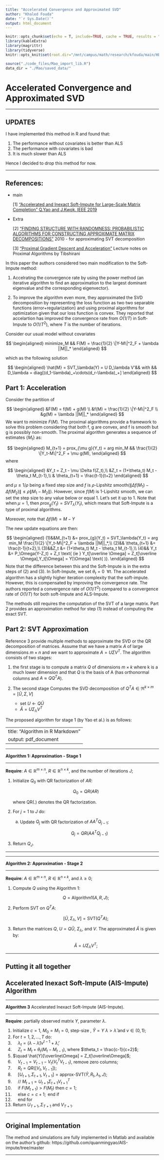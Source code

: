 ```yaml
---
title: "Accelerated Convergence and Approximated SVD"
author: "Khaled Fouda"
date: "`r Sys.Date()`"
output: html_document
---
```



```r
knitr::opts_chunk$set(echo = T, include=TRUE, cache = TRUE, results = "hold")
library(kableExtra)
library(magrittr)
library(tidyverse)
knitr::opts_knit$set(root.dir="/mnt/campus/math/research/kfouda/main/HEC/Youssef/HEC_MAO_COOP/")
```


```r
source("./code_files/Mao_import_lib.R")
data_dir = "./Mao/saved_data/"

```


# Accelerated Convergence and Approximated SVD

-----------

## UPDATES

I have implemented this method in R and found that:

1. The performance without covariates is better than ALS
2. The performance with covariates is bad
3. It is much slower than ALS

Hence I decided to drop this method for now.


--------------

## References:

- main

   [1] ["Accelerated and Inexact Soft-Impute for Large-Scale Matrix Completion" Q.Yao and J.Kwok. IEEE             2019](https://www.computer.org/csdl/journal/tk/2019/09/08449114/13rRUytWF9Q)
   
- Extra

   [2] ["FINDING STRUCTURE WITH RANDOMNESS: PROBABILISTIC ALGORITHMS FOR CONSTRUCTING APPROXIMATE MATRIX DECOMPOSITIONS"](https://arxiv.org/pdf/0909.4061.pdf) 
   2010 - for approximating SVT decomposition
   
   [3] ["Proximal Gradient Descent and Acceleration"](https://www.stat.cmu.edu/~ryantibs/convexopt-F16/lectures/prox-grad.pdf) Lecture notes on Proximal Algorithms by Tibshirani 

In this paper the authors considered two main modification to the Soft-Impute method:

1. Accelrating the convergence rate by using the power method (an iterative algorithm to find an approximation to the largest dominant eigenvalue and the corresponding eigenvector). 

2. To improve the algorithm even more, they approximated the SVD decomposition by representing the loss function as two two separable functions (error+regularization) and using proximal algorithms for optimization given that our loss function is convex. They reported that accelartion has improved the convergence rate from $O(1/T)$ in Soft-Impute to $O(1/T^2)$, where $T$ is the number of iterations.


Consider our usual model without covariates


$$
\begin{aligned}
minimize_M && F(M) = \frac{1}{2} \|Y-M\|^2_F + \lambda ||M||_*
\end{aligned}
$$




which as the following solution



$$
\begin{aligned}
\hat{M} = SVT_\lambda(Y) = U D_\lambda V'&& with && D_\lambda = diag[(d_1-\lambda)_+\cdots(d_r-\lambda)_+]
\end{aligned}
$$

## Part 1: Acceleration

Consider the partition of


$$
\begin{aligned}
&F(M) = f(M) + g(M) \\
&f(M) = \frac{1}{2} \|Y-M\|^2_F \\
&g(M) = \lambda ||M||_*
\end{aligned}
$$
We want to minimize $F(M)$. The proximal algorithms provide a framework to solve this problem considering that both f, g are convex, and f is smooth but g is possibly non-smooth. The proximal algorithm generates a sequence of estimates $\{M_t\}$ as:


$$
\begin{aligned}
M_{t+1} = prox_{\mu g}(Y_t) = arg min_M && \frac{1}{2} \|Y_t-M\|^2_F + \mu g(M),
\end{aligned}
$$
where

$$
\begin{aligned}
&Y_t = Z_t - \mu \Delta f(Z_t),\\
&Z_t = (1+\theta_t) M_t - \theta_t M_{t-1},\\
& \theta_{t+1} = \frac{t-1}{t+2}
\end{aligned}
$$

and $\mu \le 1/\rho$ being a fixed step size and $f$ is $\rho$-Lipshitz smooth($\|\Delta f(M_1)-\Delta f(M_2)\| \le \rho \| M_1 - M_2\|$). However, since $f(M)$ is 1-Lipshitz smooth, we can set the step size to any value below or equal 1. Let's set it up to 1. Note that when $\mu=1$, then $prox_{g}(Y_t) = SVT_{\lambda}(Y_t)$, which means that Soft-Impute is a type of proximal algorithms.

Moreover, note that $\Delta f(M) =  M-Y$

The new update equations are then:

$$
\begin{aligned}
(1)&&M_{t+1} &= prox_{g}(Y_t) = SVT_\lambda(Y_t) = arg min_M \frac{1}{2} \|Y_t-M\|^2_F + \lambda ||M||_*,\\
(2)&& \theta_{t+1} &= \frac{t-1}{t+2},\\
(3)&&Z_t &= (1+\theta_t) M_t - \theta_t M_{t-1},\\
(4)&& Y_t &= P_\Omega(Y-Z_t) + Z_t \text{ (ie  } Y_t[\overline \Omega] = Z_t[\overline \Omega],Y_t[\Omega] = Y[\Omega] \text{ )}.
\end{aligned}
$$
Note that the difference between this and the Soft-Impute is in the extra steps of (2) and (3). In Soft-Impute, we set $\theta_t=0 \; \; \forall t$.  The accelerated algorithm has a slightly higher iteration complexity that the soft-impute. However, this is compensated by improving the convergence rate. The authors reported a convergence rate of $O(1/T^2)$ compared to a convergence rate of $O(1/T)$ for both soft-Impute and ALS-Impute. 

The methods still requires the computation of the SVT of a large matrix. Part 2 provides an approximation method for step (1) instead of computing the exact SVT.


## Part 2: SVT Approximation

Reference 3 provide multiple methods to approximate the SVD or the QR decomposition of matrices. Assume that we have a matrix $A$ of large dimensions $m \times n$ and we want to approximate $A=U\Sigma V^T$. The algorithm consists of two stages:

   1. the first stage is to compute a matrix $Q$ of dimensions $m \times k$ where k is a much lower dimension and that $Q$ is the basis of A (has orthonormal columns and $A \approx Q Q^TA$). 
   
   2. The second stage  Computes the SVD decomposition of $Q^TA \in \Re^{k\times m} = [\tilde U,\Sigma,V]$
      - set $U \leftarrow Q \tilde U$
      - $\hat{A} = U \Sigma_\lambda V^T$
      

The proposed algorithm for stage 1 (by Yao et al.) is as follows:

---
title: "Algorithm in R Markdown"
output: pdf_document
---

*********************************************************************

**Algorithm 1: Approximation -  Stage 1**

*************************************************************************

   **Require**: $A \in \mathbb{R}^{m \times n}$, $R \in \mathbb{R}^{n \times k}$, and the number of iterations $J$;

   1. Initialize $Q_0$ with QR factorization of $AR$:
   
      $$Q_0 = QR(AR)$$
   
      where QR(.) denotes the QR factorization.

   2. For $j = 1$ to $J$ do:

      a. Update $Q_j$ with QR factorization of $A{A}^T Q_{j-1}$:
   
         $$Q_j = QR(A{A}^T Q_{j-1})$$
   
   3. Return $Q_J$.

*******************************************************************************



*********************************************************************

**Algorithm 2: Approximation -  Stage 2**

*************************************************************************

   **Require**: ${A} \in \mathbb{R}^{m \times n}$, $R \in \mathbb{R}^{n \times k}$, and $\lambda \geq 0$;

   1. Compute $Q$ using the Algorithm 1:
      
      $$Q = \text{Algorithm1}(A, R, J);$$
   
   2. Perform SVT on $Q^T A$:
      
      $$[\tilde U, \Sigma_\lambda, V] = \text{SVT}(Q^T A);$$
   
   3. Return the matrices $Q$, $U=Q\tilde U$, $\Sigma_\lambda$, and $V$. The approximated $\hat{A}$ is given by:
      
      $$\hat{A} = U\Sigma_\lambda V^T;$$
      
*************************************************************************************



## Putting it all together

## Accelerated Inexact Soft-Impute (AIS-Impute) Algorithm


******************************************************************

**Algorithm 3** Accelerated Inexact Soft-Impute (AIS-Impute).

**********************************************************************

**Require**: partially observed matrix $Y$, parameter $\lambda$.

1. Initialize $c = 1$, $M_0 = M_1 = 0$, step-size , $\hat{Y}=Y$ $\lambda > \hat{\lambda}$ and $\nu \in (0, 1)$;
2. For $t = 1, 2, \ldots, T$ do:
3. $\quad \lambda_t = (\lambda - \hat{\lambda})\nu^{t-1} + \hat{\lambda}$;
4. $\quad Z_t = M_t + \theta_t (M_t - M_{t-1})$, where $\theta_t = \frac{c-1}{c+2}$;
5. $\quad \hat{Y}[\overline\Omega] = Z_t[\overline\Omega]$;
6. $\quad V_{t-1} = V_{t-1} - V_t (V_t^T V_{t-1})$, remove zero columns;
7. $\quad R_t = QR([V_t, V_{t-1}])$;
8. $\quad [U_{t+1}, \Sigma_{t+1}, V_{t+1}] = \text{approx-SVT}(\hat{Y}, R_t, \lambda_t, J)$;
9. $\quad \text{// } M_{t+1} = U_{t+1}\Sigma_{t+1}V_{t+1}^T$
10. $\quad \text{if } F(M_{t+1}) > F(M_t) \text{ then } c = 1$;
11. $\quad \text{else } c = c + 1; \text{ end if}$
12. $\quad \text{end for}$
13. Return $U_{T+1}, \Sigma_{T+1}$ and $V_{T+1}$.

**************************************************************************

## Original Implementation

The method and simulations are fully implemented in Matlab and available on the author's github: https://github.com/quanmingyao/AIS-impute/tree/master


---------------------------------------------------------------------------------------------------------